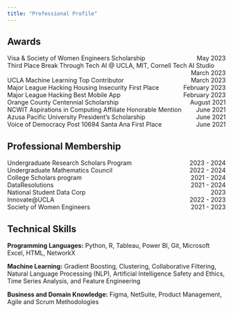```yaml
---
title: "Professional Profile"
---
```


## Awards

<div style="overflow: hidden;">
  <div style="float: left;">Visa & Society of Women Engineers Scholarship</div>
  <div style="float: right;">May 2023</div>
</div>

<div style="overflow: hidden;">
  <div style="float: left;">Third Place Break Through Tech AI @ UCLA, MIT, Cornell Tech AI Studio</div>
  <div style="float: right;">March 2023</div>
</div>

<div style="overflow: hidden;">
  <div style="float: left;">UCLA Machine Learning Top Contributor</div>
  <div style="float: right;">March 2023</div>
</div>

<div style="overflow: hidden;">
  <div style="float: left;">Major League Hacking Housing Insecurity First Place</div>
  <div style="float: right;">February 2023</div>
</div>

<div style="overflow: hidden;">
  <div style="float: left;">Major League Hacking Best Mobile App</div>
  <div style="float: right;">February 2023</div>
</div>

<div style="overflow: hidden;">
  <div style="float: left;">Orange County Centennial Scholarship</div>
  <div style="float: right;">August 2021</div>
</div>

<div style="overflow: hidden;">
  <div style="float: left;">NCWIT Aspirations in Computing Affiliate Honorable Mention</div>
  <div style="float: right;">June 2021</div>
</div>

<div style="overflow: hidden;">
  <div style="float: left;">Azusa Pacific University President's Scholarship</div>
  <div style="float: right;">June 2021</div>
</div>

<div style="overflow: hidden;">
  <div style="float: left;">Voice of Democracy Post 10694 Santa Ana First Place</div>
  <div style="float: right;">June 2021</div>
</div>

## Professional Membership

<div style="overflow: hidden;">
  <div style="float: left;">Undergraduate Research Scholars Program</div>
  <div style="float: right;">2023 - 2024</div>
</div>

<div style="overflow: hidden;">
  <div style="float: left;">Undergraduate Mathematics Council</div>
  <div style="float: right;">2022 - 2024</div>
</div>

<div style="overflow: hidden;">
  <div style="float: left;">College Scholars program</div>
  <div style="float: right;">2021 - 2024</div>
</div>

<div style="overflow: hidden;">
  <div style="float: left;">DataResolutions</div>
  <div style="float: right;">2021 - 2024</div>
</div>

<div style="overflow: hidden;">
  <div style="float: left;">National Student Data Corp</div>
  <div style="float: right;">2023</div>
</div>

<div style="overflow: hidden;">
  <div style="float: left;">Innovate@UCLA</div>
  <div style="float: right;">2022 - 2023</div>
</div>

<div style="overflow: hidden;">
  <div style="float: left;">Society of Women Engineers</div>
  <div style="float: right;">2021 - 2023</div>
</div>

## Technical Skills

**Programming Languages:** Python, R, Tableau, Power BI, Git, Microsoft Excel, HTML, NetworkX 

**Machine Learning:** Gradient Boosting, Clustering, Collaborative Filtering, Natural Language Processing (NLP), Artificial Intelligence Safety and Ethics, Time Series Analysis, and Feature Engineering

**Business and Domain Knowledge:** Figma, NetSuite, Product Management, Agile and Scrum Methodologies